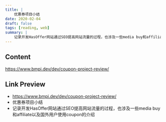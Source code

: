 ```yaml
---
title: |
    优惠券项目小结
date: 2020-02-04
draft: false
tags: [reading, web]
summary: |
    记录开发HasOffer网站通过SEO提高网站流量的过程，也涉及一些media buy和affiliate以及国外用户使用coupon的介绍
---
```


## Content

https://www.bmpi.dev/dev/coupon-project-review/

## Link Preview

- https://www.bmpi.dev/dev/coupon-project-review/
- 优惠券项目小结
- 记录开发HasOffer网站通过SEO提高网站流量的过程，也涉及一些media buy和affiliate以及国外用户使用coupon的介绍
